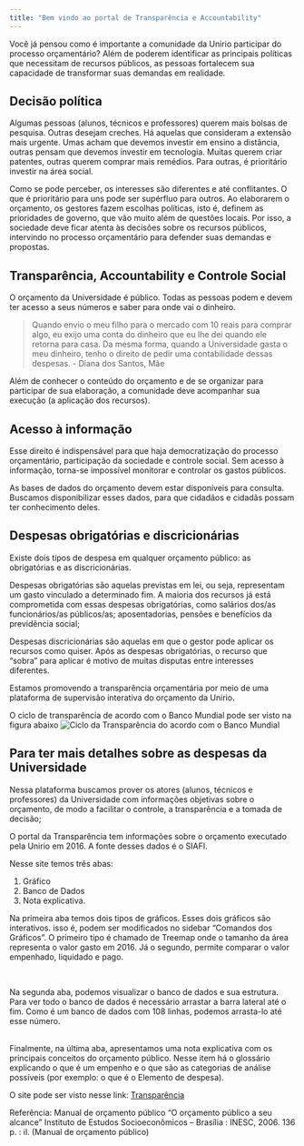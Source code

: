 ```yaml
---
title: "Bem vindo ao portal de Transparência e Accountability"
---
```


Você já pensou como é importante a comunidade da Unirio  participar do processo orçamentário? Além de poderem identificar as principais políticas que necessitam de recursos públicos, as pessoas fortalecem sua capacidade de transformar suas demandas em realidade. 

## Decisão política

Algumas pessoas (alunos, técnicos e professores) querem mais bolsas de pesquisa. Outras desejam creches. Há aquelas que consideram a extensão mais urgente. Umas acham que devemos investir em ensino a distância, outras pensam que devemos investir em tecnologia. Muitas querem criar patentes, outras querem comprar mais remédios. Para outras, é prioritário investir na área social.

Como se pode perceber, os interesses são diferentes e até conflitantes. O que é prioritário para uns pode ser supérfluo para outros. Ao elaborarem o orçamento, os gestores fazem escolhas políticas, isto é, definem as prioridades de governo, que vão muito além de questões locais. Por isso, a sociedade deve ficar atenta às decisões sobre os recursos públicos, intervindo no processo orçamentário para defender suas demandas e propostas.

## Transparência, Accountability e Controle Social

O orçamento da Universidade é público. Todas as pessoas podem e devem ter acesso a seus números e saber para onde vai o dinheiro. 

> Quando envio o meu filho para o mercado com 10 reais para comprar algo, eu exijo uma conta do dinheiro que eu lhe dei quando ele retorna para casa. Da mesma forma, quando a Universidade gasta o meu dinheiro, tenho o direito de pedir uma contabilidade dessas despesas.
> - Diana dos Santos, Mãe

Além de conhecer o conteúdo do orçamento e de se organizar para participar de sua elaboração, a comunidade deve acompanhar sua execução (a aplicação dos recursos).

## Acesso à informação

Esse direito é indispensável para que haja democratização do processo orçamentário, participação da sociedade e controle social. Sem acesso à informação, torna-se impossível monitorar e controlar os gastos públicos.

As bases de dados do orçamento devem estar disponíveis para consulta. Buscamos disponibilizar esses dados, para que cidadãos e cidadãs possam ter conhecimento deles.

## Despesas obrigatórias e discricionárias

Existe dois tipos de despesa em qualquer orçamento público: as obrigatórias e as discricionárias. 

Despesas obrigatórias são aquelas previstas em lei, ou seja, representam um gasto vinculado a determinado fim. A maioria dos recursos já está comprometida com essas despesas obrigatórias, como salários dos/as funcionários/as públicos/as; aposentadorias, pensões e benefícios da previdência social; 

Despesas discricionárias são aquelas em que o gestor pode aplicar os recursos como quiser. Após as despesas obrigatórias, o recurso que “sobra” para aplicar é motivo de muitas disputas entre interesses diferentes.

Estamos promovendo a transparência orçamentária por meio de uma plataforma de supervisão interativa do orçamento da Unirio.

O ciclo de transparência de acordo com o Banco Mundial pode ser visto na figura abaixo
![Ciclo da Transparência do acordo com o Banco Mundial ](https://raw.githubusercontent.com/DATAUNIRIO/dataunirio.github.io/master/transparencia_wb.png)


## Para ter mais detalhes sobre as despesas da Universidade

<p>Nessa plataforma buscamos prover os atores (alunos, técnicos e professores) da Universidade com informações objetivas sobre o orçamento, de modo a facilitar o controle, a transparência e a tomada de decisão;

<p>O portal da Transparência tem informações sobre o orçamento executado pela Unirio em 2016. A fonte desses dados é o SIAFI.

<p>Nesse site temos três abas: 

1. Gráfico
2. Banco de Dados
3. Nota explicativa.


<p>Na primeira aba temos dois tipos de gráficos. Esses dois gráficos são interativos. isso é, podem ser modificados no sidebar "Comandos dos Gráficos".  O primeiro tipo é chamado de Treemap onde o tamanho da área representa o valor gasto em 2016. Já o segundo, permite comparar o valor empenhado, liquidado e pago. 

<br>
<p>Na segunda aba, podemos visualizar o banco de dados e sua estrutura. Para ver todo o banco de dados é necessário arrastar a barra lateral até o fim. Como é um banco de dados com 108 linhas, podemos arrasta-lo até esse número.  
<br>
<p>Finalmente, na última aba, apresentamos uma nota explicativa com os principais conceitos do orçamento público. Nesse item há o glossário explicando o que é um empenho e o que são as categorias de análise possíveis (por exemplo: o que é o Elemento de despesa). <br>

O site pode ser visto nesse link: 
<a href="https://duttross.shinyapps.io/transparencia1/" class="btn btn-default">Transparência</a>

Referência:
Manual de orçamento público “O orçamento público a seu alcance” Instituto de Estudos Socioeconômicos  – Brasília : INESC, 2006. 136 p. : il. (Manual de orçamento público)